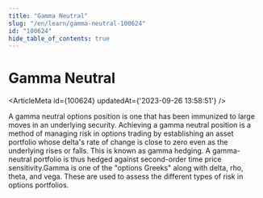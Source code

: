 ```yaml
---
title: "Gamma Neutral"
slug: "/en/learn/gamma-neutral-100624"
id: "100624"
hide_table_of_contents: true
---
```



# Gamma Neutral

<ArticleMeta id={100624} updatedAt={'2023-09-26 13:58:51'} />
<div className='border-solid border-b border-t-0 my-4 border-[var(--ifm-color-gray-300)]' />

A gamma neutral options position is one that has been immunized to large moves in an underlying security. Achieving a gamma neutral position is a method of managing risk in options trading by establishing an asset portfolio whose delta's rate of change is close to zero even as the underlying rises or falls. This is known as gamma hedging. A gamma-neutral portfolio is thus hedged against second-order time price sensitivity.Gamma is one of the "options Greeks" along with delta, rho, theta, and vega. These are used to assess the different types of risk in options portfolios.
